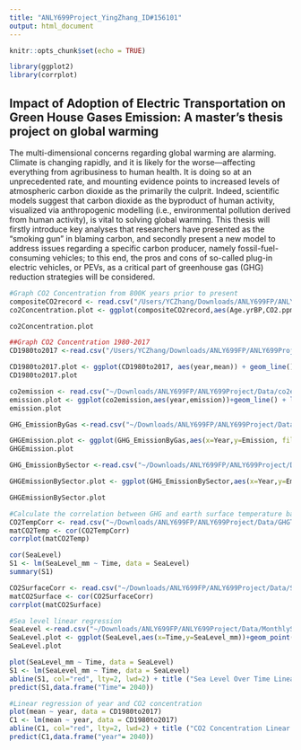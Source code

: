 ```yaml
---
title: "ANLY699Project_YingZhang_ID#156101"
output: html_document
---
```


```r
knitr::opts_chunk$set(echo = TRUE)
```

```r
library(ggplot2)
library(corrplot)

```
## Impact of Adoption of Electric Transportation on Green House Gases Emission: A master's thesis project on global warming


The multi-dimensional concerns regarding global warming are alarming. Climate is changing rapidly, and it is likely for the worse—affecting everything from agribusiness to human health. It is doing so at an unprecedented rate, and mounting evidence points to increased levels of atmospheric carbon dioxide as the primarily the culprit. Indeed, scientific models suggest that carbon dioxide as the byproduct of human activity, visualized via anthropogenic modelling (i.e., environmental pollution derived from human activity), is vital to solving global warming. This thesis will firstly introduce key analyses that researchers have presented as the “smoking gun” in blaming carbon, and secondly present a new model to address issues regarding a specific carbon producer, namely fossil-fuel-consuming vehicles; to this end, the pros and cons of so-called plug-in electric vehicles, or PEVs, as a critical part of greenhouse gas (GHG) reduction strategies will be considered.

```r
#Graph CO2 Concentration from 800K years prior to present
compositeCO2record <- read.csv("/Users/YCZhang/Downloads/ANLY699FP/ANLY699Project/Data/CompositeCO2record.csv")
co2Concentration.plot <- ggplot(compositeCO2record,aes(Age.yrBP,CO2.ppmv))+geom_line()+labs(title="CO2 Concentration 800,000 Year Before Present",x="Year before present", y="CO2 concentration (ppm)")

co2Concentration.plot
```

```r
##Graph CO2 Concentration 1980-2017
CD1980to2017 <-read.csv("/Users/YCZhang/Downloads/ANLY699FP/ANLY699Project/Data/CO2_1980-2017.csv")

CD1980to2017.plot <- ggplot(CD1980to2017, aes(year,mean)) + geom_line()+ labs(title="CO2 Concentration 1980-2017",x="Year", y="CO2 concentration (ppm)")
CD1980to2017.plot

```


```r
co2emission <- read.csv("~/Downloads/ANLY699FP/ANLY699Project/Data/co2emission.csv")
emission.plot <- ggplot(co2emission,aes(year,emission))+geom_line() + labs(title="CO2 Emission 1960-2014",x="Year", y="CO2 Emission")
emission.plot
```

```r
GHG_EmissionByGas <-read.csv("~/Downloads/ANLY699FP/ANLY699Project/Data/GHG Emission by Gas.csv")

GHGEmission.plot <- ggplot(GHG_EmissionByGas,aes(x=Year,y=Emission, fill=Gas))+geom_bar(position="stack", stat = "identity")+labs(title="Global GHG Emission by Gas 1990-2010",x="Year",y="GHG Emission (Million Metric Tons)")
GHGEmission.plot

```

```r
GHG_EmissionBySector <-read.csv("~/Downloads/ANLY699FP/ANLY699Project/Data/Global GHG Emissions by Sector.csv")

GHGEmissionBySector.plot <- ggplot(GHG_EmissionBySector,aes(x=Year,y=Emission, fill=Sector))+geom_bar(position="stack", stat = "identity")+labs(title="Global GHG Emission by Sector 1990-2010",x="Year",y="CO2 Emission (Million Metric Tons)")

GHGEmissionBySector.plot
```

```r
#Calculate the correlation between GHG and earth surface temperature based on the data from 1990 to 2014
CO2TempCorr <- read.csv("~/Downloads/ANLY699FP/ANLY699Project/Data/GHGTempCorrelation.csv")
matCO2Temp <- cor(CO2TempCorr)
corrplot(matCO2Temp)

cor(SeaLevel)
S1 <- lm(SeaLevel_mm ~ Time, data = SeaLevel)
summary(S1)

```

```r
CO2SurfaceCorr <- read.csv("~/Downloads/ANLY699FP/ANLY699Project/Data/SurfaceCO2Corr.csv")
matCO2Surface <- cor(CO2SurfaceCorr)
corrplot(matCO2Surface)

```

```r
#Sea level linear regression
SeaLevel <-read.csv("~/Downloads/ANLY699FP/ANLY699Project/Data/MonthlySeaLevel.csv")
SeaLevel.plot <- ggplot(SeaLevel,aes(x=Time,y=SeaLevel_mm))+geom_point()
SeaLevel.plot

plot(SeaLevel_mm ~ Time, data = SeaLevel)
S1 <- lm(SeaLevel_mm ~ Time, data = SeaLevel)
abline(S1, col="red", lty=2, lwd=2) + title ("Sea Level Over Time Linear Regression")
predict(S1,data.frame("Time"= 2040))

```

```r
#Linear regression of year and CO2 concentration
plot(mean ~ year, data = CD1980to2017)
C1 <- lm(mean ~ year, data = CD1980to2017)
abline(C1, col="red", lty=2, lwd=2) + title ("CO2 Concentration Linear Regression")
predict(C1,data.frame("year"= 2040))

```
